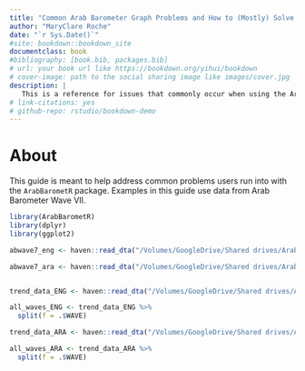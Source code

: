 ```yaml
--- 
title: "Common Arab Barometer Graph Problems and How to (Mostly) Solve Them"
author: "MaryClare Roche"
date: "`r Sys.Date()`"
#site: bookdown::bookdown_site
documentclass: book
#bibliography: [book.bib, packages.bib]
# url: your book url like https://bookdown.org/yihui/bookdown
# cover-image: path to the social sharing image like images/cover.jpg
description: |
   This is a reference for issues that commonly occur when using the ArabBarometR package, or creating graphs for Arab Barometer in general.
# link-citations: yes
# github-repo: rstudio/bookdown-demo
---
```


# About {-}

This guide is meant to help address common problems users run into with the `ArabBarometR` package. Examples in this guide use data from Arab Barometer Wave VII.


```r

library(ArabBarometR)
library(dplyr)
library(ggplot2)

abwave7_eng <- haven::read_dta("/Volumes/GoogleDrive/Shared drives/Arab Barometer/AB7/Data/RELEASE_DATA/Latest/AB7_ENG_Release_V8.dta")

abwave7_ara <- haven::read_dta("/Volumes/GoogleDrive/Shared drives/Arab Barometer/AB7/Data/RELEASE_DATA/Latest/AB7_ARA_Release_V8.dta")


trend_data_ENG <- haven::read_dta("/Volumes/GoogleDrive/Shared drives/Arab Barometer/AB7/Data Books/MEPI_Data_Book_Code/Trend Data/EnglishTrend.dta")

all_waves_ENG <- trend_data_ENG %>%
  split(f = .$WAVE)

trend_data_ARA <- haven::read_dta("/Volumes/GoogleDrive/Shared drives/Arab Barometer/AB7/Data Books/MEPI_Data_Book_Code/Trend Data/ArabicTrend.dta")

all_waves_ARA <- trend_data_ARA %>%
  split(f = .$WAVE)

```